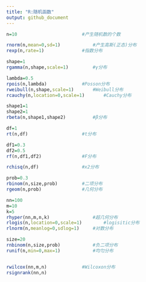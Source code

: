 ```yaml
---
title: "R:随机函数"
output: github_document
---
```

```r
n=10						#产生随机数的个数

rnorm(n,mean=0,sd=1)			#产生高斯(正态)分布
rexp(n,rate=1)				#指数分布

shape=1
rgamma(n,shape,scale=1)			#γ分布

lambda=0.5
rpois(n,lambda)				#Posson分布
rweibull(n,shape,scale=1)		#Weibull分布
rcauchy(n,location=0,scale=1)		#Cauchy分布

shape1=1
shape2=1
rbeta(n,shape1,shape2)			#β分布

df=1
rt(n,df)					#t分布

df1=0.3
df2=0.5
rf(n,df1,df2)				#F分布

rchisq(n,df)				#x2分布

prob=0.3
rbinom(n,size,prob)			#二项分布
rgeom(n,prob)				#几何分布

nn=100
m=10
k=5
rhyper(nn,m,n,k)				#超几何分布
rlogis(n,location=0,scale=1)		#logisitic分布
rlnorm(n,meanlog=0,sdlog=1)		#对数分布

size=20
rnbinom(n,size,prob)			#负二项分布
runif(n,min=0,max=1)			#均匀分布


rwilcox(nn,m,n)				#Wilcoxon分布
rsignrank(nn,n)
```

